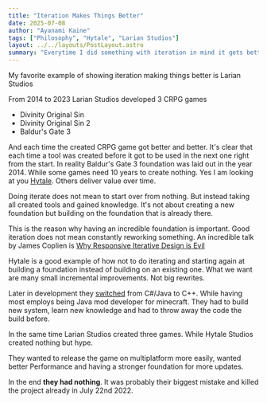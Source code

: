 ```yaml
---
title: "Iteration Makes Things Better"
date: 2025-07-08
author: "Ayanami Kaine"
tags: ["Philosophy", "Hytale", "Larian Studios"]
layout: ../../layouts/PostLayout.astro
summary: "Everytime I did something with iteration in mind it gets better each time."
---
```


My favorite example of showing iteration making things better is Larian Studios

From 2014 to 2023 Larian Studios developed 3 CRPG games
- Divinity Original Sin
- Divinity Original Sin 2
- Baldur's Gate 3

And each time the created CRPG game got better and better. It's clear that each time a tool was created before it got to be used in the next one right from the start. In reality Baldur's Gate 3 foundation was laid out in the year 2014. While some games need 10 years to create nothing. Yes I am looking at you [Hytale](https://hytale.com/news/2025/6/a-difficult-update-about-hytale). Others deliver value over time.

Doing iterate does not mean to start over from nothing. But instead taking all created tools and gained knowledge. It's not about creating a new foundation but building on the foundation that is already there.

This is the reason why having an incredible foundation is important. Good iteration does not mean constantly reworking something. An incredible talk by James Coplien is [Why Responsive Iterative Design is Evil](https://www.youtube.com/watch?v=tjXrNeolmhg)

Hytale is a good example of how not to do iterating and starting again at building a foundation instead of building on an existing one. What we want are many small incremental improvements. Not big rewrites.

Later in development they [switched](https://hytale.com/news/2022/7/summer-2022-development-update) from C#/Java to C++. While having most employs being Java mod developer for minecraft. They had to build new system, learn new knowledge and had to throw away the code the build before. 

In the same time Larian Studios created three games. While Hytale Studios created nothing but hype.

They wanted to release the game on multiplatform more easily, wanted better Performance and having a stronger foundation for more updates.

In the end **they had nothing**. It was probably their biggest mistake and killed the project already in July 22nd 2022.